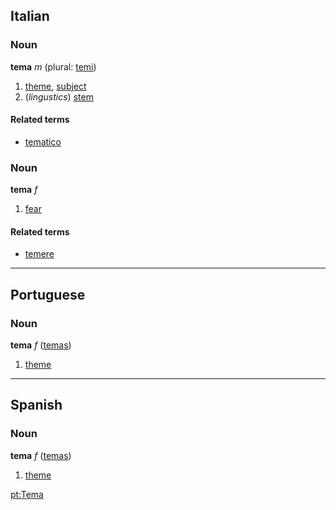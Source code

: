 ==Italian==
===Noun===
'''tema''' ''m'' (plural: [[temi]])

# [[theme]], [[subject]]
#(''lingustics'') [[stem]]

====Related terms====
*[[tematico]]

===Noun===
'''tema''' ''f''

# [[fear]]

====Related terms====
*[[temere]]

----

==Portuguese==
===Noun===
'''tema''' ''f'' ([[temas]])

# [[theme]]

----

==Spanish==
===Noun===
'''tema''' ''f'' ([[temas]])

# [[theme]]

[[pt:Tema]]